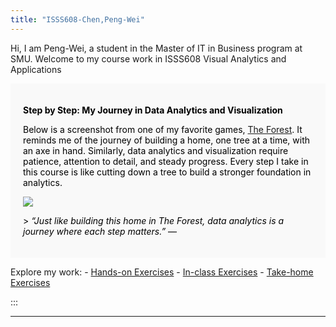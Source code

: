```yaml
---
title: "ISSS608-Chen,Peng-Wei"
---
```


Hi, I am Peng-Wei, a student in the Master of IT in Business program at SMU. Welcome to my course work in ISSS608 Visual Analytics and Applications

::: {style="background-color: #f9f9f9; color: #000; padding: 20px;"}
**Step by Step: My Journey in Data Analytics and Visualization**

Below is a screenshot from one of my favorite games, [The Forest](https://store.steampowered.com/app/242760/The_Forest/). It reminds me of the journey of building a home, one tree at a time, with an axe in hand. Similarly, data analytics and visualization require patience, attention to detail, and steady progress. Every step I take in this course is like cutting down a tree to build a stronger foundation in analytics.

![](images/Screenshot%202024-06-06%20013811.png)

\> *“Just like building this home in The Forest, data analytics is a journey where each step matters.”* —
:::

Explore my work: - [Hands-on Exercises](hands-onEx/hands-onEx01/hands-onEx01.qmd) - [In-class Exercises](In-Class_Ex1.html) - [Take-home Exercises](Take-home_Ex1.html)


:::


------------------------------------------------------------------------
